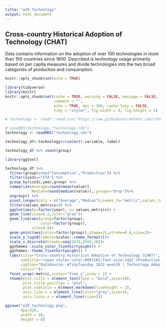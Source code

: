 ```yaml
---
title: "w29 Technology"
output: html_document
---
```



## Cross-country Historical Adoption of Technology (CHAT)

Data contains information on the adoption of over 100 technologies in more than 150 countries since 1800.
Described is technology usage primarily based on per capita measures and divide technologies into the two broad categories of production and consumption.

```r
knitr::opts_chunk$set(echo = TRUE)
```

```r
library(tidyverse)
library(knitr)
knitr::opts_chunk$set(cache = TRUE, warning = FALSE, message = FALSE, 
                      comment = "",
                      echo = TRUE, dpi = 300, cache.lazy = FALSE,
                      tidy = "styler", fig.width = 8, fig.height = 5)
```



```r
# technology <- readr::read_csv('https://raw.githubusercontent.com/rfordatascience/tidytuesday/master/data/2022/2022-07-19/technology.csv')

```


```r
# saveRDS(technology,"technology.rds")
technology <- readRDS("technology.rds")

technology_df<-technology%>%select(-variable,-label)

technology_df %>% count(group)
```


```r
library(ggtext)
```


```r
technology_df %>%
  filter(group%in%c("Consumption","Production")) %>%
  filter(iso3c=="ITA") %>%
  group_by(iso3c,year,group) %>%
  summarize(Average=round(mean(value)),
            Median=round(median(value)),.groups="drop")%>%
  ungroup() %>%
  pivot_longer(cols = c("Average","Median"),names_to="metric",values_to="values_metrics") %>%
  filter(values_metrics>0) %>% 
  ggplot(aes(x=factor(year), y= values_metrics)) +
  geom_line(size=0.2,color="gray")+
  geom_line(aes(group=factor(group),
                color=factor(group)),
            size=0.8)+
  geom_point(aes(color=factor(group)),shape=21,stroke=0.6,size=2)+
  scale_y_log10(labels=scales::comma_format())+
  scale_x_discrete(breaks=seq(1839,2020,10))+
  ggthemes::scale_color_fivethirtyeight() +
  ggthemes::theme_fivethirtyeight() +
  labs(title="Cross-country Historical Adoption of Technology (CHAT)",
       subtitle="<span style='color:#0072B2;font-size:14pt'>Production vs Consuption</span><br><br>Data contains information on the adoption of over 100 technologies in more than 150 countries since 1800.<br>Described is technology usage primarily based on per capita measures and divide technologies into the two broad categories<br>of production and consumption. Evidences of average and median values differences explain distribution skewness and outliers.<br>The median is less affected by outliers and skewed data than the mean, and is usually the preferred measure of central tendency<br>when the distribution is not symmetrical.<br>Values are obtained grouping data by country, year and between production and consuption. ",
       caption="DataSource: #TidyTuesday 2022 week29 | Technology Adoption |	data.nber.org	| www.cgdev.org\nDataViz: Federica Gazzelloni (@fgazzelloni)",
       color="")+
  facet_wrap(~metric,scales="free_y",nrow = 2) +
  theme(plot.title = element_text(face = "bold",size=18),
        plot.title.position = "plot",
        plot.subtitle = element_markdown(lineheight = 1),
        axis.line.x = element_line(color="gray",size=1),
        axis.ticks.x = element_line(size=2))
```


```r
ggsave("w29_technology.png",
       dpi=320,
       width = 10,
       height = 8)
```



